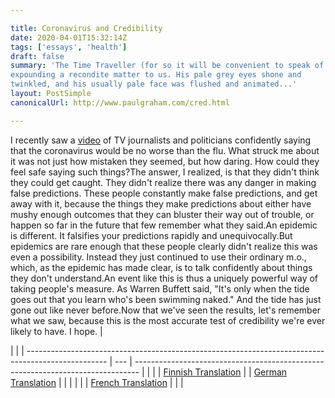 ```yaml
---

title: Coronavirus and Credibility
date: 2020-04-01T15:32:14Z
tags: ['essays', 'health']
draft: false
summary: 'The Time Traveller (for so it will be convenient to speak of him) was
expounding a recondite matter to us. His pale grey eyes shone and
twinkled, and his usually pale face was flushed and animated...'
layout: PostSimple
canonicalUrl: http://www.paulgraham.com/cred.html

---
```


I recently saw a
[video](https://www.youtube.com/watch?v=NAh4uS4f78o)
of TV journalists and politicians confidently
saying that the coronavirus would be no worse than the flu. What
struck me about it was not just how mistaken they seemed, but how
daring. How could they feel safe saying such things?The answer, I realized, is that they didn't think they could get
caught. They didn't realize there was any danger in making false
predictions. These people constantly make false predictions, and
get away with it, because the things they make predictions about
either have mushy enough outcomes that they can bluster their way
out of trouble, or happen so far in the future that few remember
what they said.An epidemic is different. It falsifies your predictions rapidly and
unequivocally.But epidemics are rare enough that these people clearly
didn't realize this was even a possibility. Instead they just
continued to use their ordinary m.o., which, as the epidemic has
made clear, is to talk confidently about things they don't
understand.An event like this is thus a uniquely powerful way of taking people's
measure. As Warren Buffett said, "It's only when the tide goes out
that you learn who's been swimming naked." And the tide has just
gone out like never before.Now that we've seen the results, let's remember what we saw, because
this is the most accurate test of credibility we're ever likely to have. I hope. |

|                                                                                                    |
| -------------------------------------------------------------------------------------------------- | --- | ------------------------------------------------------------------------------- |
|                                                                                                    |
| [Finnish Translation](https://medium.com/brandin-kirjasto/koronavirus-ja-uskottavuus-6054bd52c335) |     | [German Translation](https://www.noahleidinger.com/unlisted/graham-coronavirus) |
|                                                                                                    |
|                                                                                                    |
| [French Translation](https://corrigan2.blogspot.com/p/coronavirus-et-credibilite-paul-graham.html) |
|                                                                                                    |
